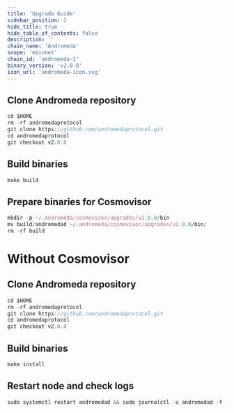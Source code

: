 ```yaml
---
title: 'Upgrade Guide'
sidebar_position: 2
hide_title: true
hide_table_of_contents: false
description: ''
chain_name: 'Andromeda'
scope: 'mainnet'
chain_id: 'andromeda-1'
binary_version: 'v2.0.0'
icon_url: 'andromeda-icon.svg'
---
```



<PageTitle
  iconUrl="img/andromeda-icon.svg"
  title="Andromeda Upgrade Guide"
  chainId="andromeda-1"
  version="v2.0.0"
/>

## Clone Andromeda repository

```js
cd $HOME
rm -rf andromedaprotocol
git clone https://github.com/andromedaprotocol.git
cd andromedaprotocol
git checkout v2.0.0
```

## Build binaries

```js
make build
```

## Prepare binaries for Cosmovisor

```js
mkdir -p ~/.andromeda/cosmovisor/upgrades/v2.0.0/bin
mv build/andromedad ~/.andromeda/cosmovisor/upgrades/v2.0.0/bin/
rm -rf build
```

# Without Cosmovisor

## Clone Andromeda repository

```js
cd $HOME
rm -rf andromedaprotocol
git clone https://github.com/andromedaprotocol.git
cd andromedaprotocol
git checkout v2.0.0
```

## Build binaries

```js
make install
```

## Restart node and check logs

```js
sudo systemctl restart andromedad && sudo journalctl -u andromedad -f --no-hostname -o cat
```
